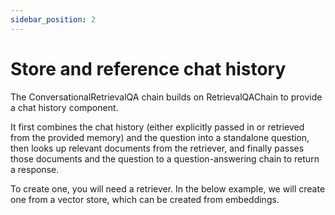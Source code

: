 ```yaml
---
sidebar_position: 2
---
```


# Store and reference chat history
The ConversationalRetrievalQA chain builds on RetrievalQAChain to provide a chat history component.

It first combines the chat history (either explicitly passed in or retrieved from the provided memory) and the question into a standalone question, then looks up relevant documents from the retriever, and finally passes those documents and the question to a question-answering chain to return a response.

To create one, you will need a retriever. In the below example, we will create one from a vector store, which can be created from embeddings.


<Example/>
